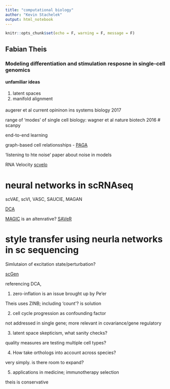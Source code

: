 ```yaml
---
title: "computational biology"
author: "Kevin Stachelek"
output: html_notebook
---
```


```r
knitr::opts_chunk$set(echo = F, warning = F, message = F)
```

## Fabian Theis

### Modeling differentiation and stimulation resposne in single-cell genomics

#### unfamiliar ideas
1. latent spaces
2. manifold alignment

####

augerer et al current opininon ins systems biology 2017

range of 'modes' of single cell biology:
wagner et al nature biotech 2016
# scanpy

end-to-end learning

graph-based cell relationsships - [PAGA](https://github.com/theislab/paga)

'listening to hte noise' paper about noise in models

RNA Velocity [scvelo](https://github.com/theislab/scvelo)

# neural networks in scRNAseq

scVAE, scVI, VASC, SAUCIE, MAGAN 

[DCA](https://github.com/theislab/dca)

[MAGIC](https://www.biorxiv.org/content/early/2017/02/25/111591) is an altenrative? [SAVeR](https://github.com/mohuangx/SAVER)

# style transfer using neurla networks in sc sequencing

Simlutaion of excitation state/perturbation?

[scGen](https://github.com/theislab/scGen)

referencing DCA,


1. zero-inflation is an issue brought up by Pe'er

Theis uses ZINB; including 'count'? is solution

2. cell cycle progression as confounding factor

not addressed in single gene; more relevant in covariance/gene regulatory


3. latent space skepticism, what sanity checks?

quality measures are testing multiple cell types? 

4. How take orthologs into account across species?

very simply. is there room to expand?

5. applications in medicine; immunotherapy selection

theis is conservative




